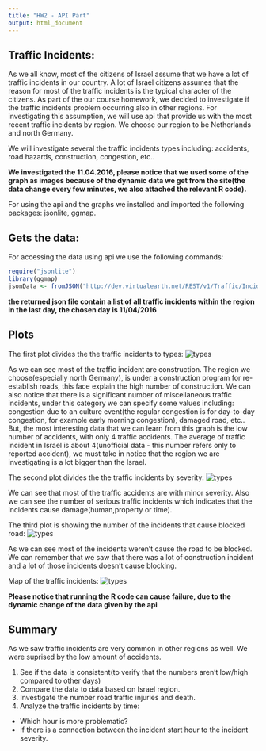 ```yaml
---
title: "HW2 - API Part"
output: html_document
---
```



## Traffic Incidents:

As we all know, most of the citizens of Israel assume that we have a lot of traffic incidents in our country.
A lot of Israel citizens assumes that the reason for most of the traffic incidents is the typical character of the citizens.
As part of the our course homework, we decided to investigate if the traffic incidents problem occurring also in other regions.
For investigating this assumption, we will use api that provide us with the most recent traffic incidents by region.
We choose our region to be Netherlands and north Germany.

We will investigate several the traffic incidents types including: accidents, road hazards, construction, congestion, etc..

**We investigated the 11.04.2016, please notice that we used some of the graph as images because of the dynamic data we get from the site(the data change every few minutes, we also attached the relevant R code).**

For using the api and the graphs we installed and imported the following packages: jsonlite, ggmap.

## Gets the data:
For accessing the data using api we use the following commands:
```r
require("jsonlite")
library(ggmap)
jsonData <- fromJSON("http://dev.virtualearth.net/REST/v1/Traffic/Incidents/50,2.5,58,9?key=AvrDZTCvZ5v_X0m6mAnLHx0shcIWojjs20aWvBWVpRnaoIUDokU1eth0Mon2o08h")
```
**the returned json file contain a list of all traffic incidents within the region in the last day, the chosen day is 11/04/2016**

## Plots

The first plot divides the the traffic incidents to types:
![types](Rplot.png)


As we can see most of the traffic incident are construction.
The region we choose(especially north Germany), is under a construction program for re-establish roads, this face explain the high number of construction.
We can also notice that there is a significant number of miscellaneous traffic incidents, under this category we can specify some values including: congestion due to an culture event(the regular congestion is for day-to-day congestion, for example early morning congestion), damaged road, etc..
But, the most interesting data that we can learn from this graph is the low number of accidents, with only 4 traffic accidents.
The average of traffic incident in Israel is about 4(unofficial data - this number refers only to reported accident), we must take in notice that the region we are investigating is a lot bigger than the Israel.



The second plot divides the the traffic incidents by severity:
![types](Rplot01.png)

We can see that most of the traffic accidents are with minor severity.
Also we can see the number of serious traffic incidents which indicates that the incidents cause damage(human,property or time).


The third plot is showing the number of the incidents that cause blocked road:
![types](Rplot03.png)

As we can see most of the incidents weren't cause the road to be blocked.
We can remember that we saw that there was a lot of construction incident and a lot of those incidents doesn't cause blocking.

Map of the traffic incidents:
![types](Rplot04.png)


**Please notice that running the R code can cause failure, due to the dynamic change of the data given by the api**

## Summary
As we saw traffic incidents are very common in other regions as well.
We were suprised by the low amount of accidents.

1. See if the data is consistent(to verify that the numbers aren't low/high compared to other days)
2. Compare the data to data based on Israel region.
3. Investigate the number road traffic injuries and death.
4. Analyze the traffic incidents by time:
  + Which hour is more problematic?
  + If there is a connection between the incident start hour to the incident severity.